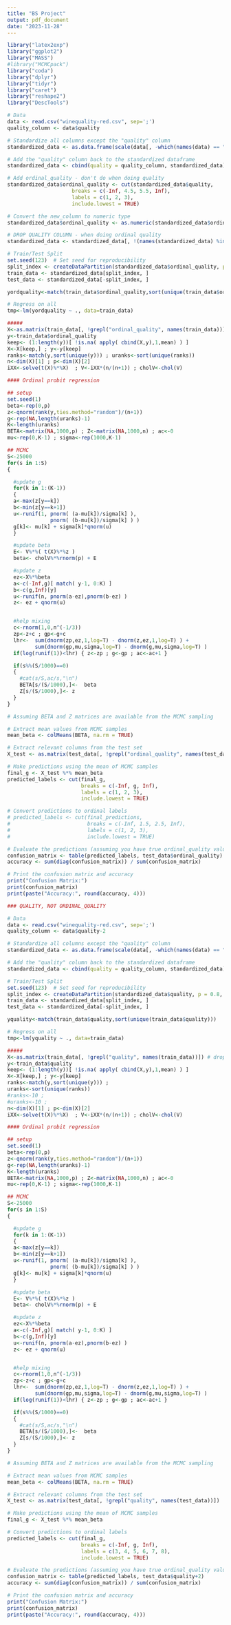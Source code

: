 ```yaml
---
title: "BS Project"
output: pdf_document
date: "2023-11-28"
---
```


```r
library("latex2exp")
library("ggplot2")
library("MASS")
#library("MCMCpack")
library("coda")
library("dplyr")
library("tidyr")
library("caret")
library("reshape2")
library("DescTools")
```


```r
# Data
data <- read.csv("winequality-red.csv", sep=';')
quality_column <- data$quality

# Standardize all columns except the "quality" column
standardized_data <- as.data.frame(scale(data[, -which(names(data) == "quality")]))

# Add the "quality" column back to the standardized dataframe
standardized_data <- cbind(quality = quality_column, standardized_data)

# Add ordinal_quality - don't do when doing quality
standardized_data$ordinal_quality <- cut(standardized_data$quality, 
                     breaks = c(-Inf, 4.5, 5.5, Inf), 
                     labels = c(1, 2, 3),
                     include.lowest = TRUE)

# Convert the new_column to numeric type
standardized_data$ordinal_quality <- as.numeric(standardized_data$ordinal_quality)

# DROP QUALITY COLUMN - when doing ordinal quality
standardized_data <- standardized_data[, !(names(standardized_data) %in% c("quality"))]

# Train/Test Split
set.seed(123)  # Set seed for reproducibility
split_index <- createDataPartition(standardized_data$ordinal_quality, p = 0.8, list = FALSE)
train_data <- standardized_data[split_index, ]
test_data <- standardized_data[-split_index, ]

yordquality<-match(train_data$ordinal_quality,sort(unique(train_data$ordinal_quality)))

# Regress on all 
tmp<-lm(yordquality ~ ., data=train_data)

#####
X<-as.matrix(train_data[, !grepl("ordinal_quality", names(train_data))]) # drop Y column
y<-train_data$ordinal_quality
keep<- (1:length(y))[ !is.na( apply( cbind(X,y),1,mean) ) ]
X<-X[keep,] ; y<-y[keep]
ranks<-match(y,sort(unique(y))) ; uranks<-sort(unique(ranks))
n<-dim(X)[1] ; p<-dim(X)[2]
iXX<-solve(t(X)%*%X)  ; V<-iXX*(n/(n+1)) ; cholV<-chol(V)

#### Ordinal probit regression

## setup
set.seed(1)
beta<-rep(0,p) 
z<-qnorm(rank(y,ties.method="random")/(n+1))
g<-rep(NA,length(uranks)-1)
K<-length(uranks)
BETA<-matrix(NA,1000,p) ; Z<-matrix(NA,1000,n) ; ac<-0
mu<-rep(0,K-1) ; sigma<-rep(1000,K-1) 

## MCMC
S<-25000
for(s in 1:S) 
{

  #update g 
  for(k in 1:(K-1)) 
  {
  a<-max(z[y==k])
  b<-min(z[y==k+1])
  u<-runif(1, pnorm( (a-mu[k])/sigma[k] ),
              pnorm( (b-mu[k])/sigma[k] ) )
  g[k]<- mu[k] + sigma[k]*qnorm(u)
  }

  #update beta
  E<- V%*%( t(X)%*%z )
  beta<- cholV%*%rnorm(p) + E

  #update z
  ez<-X%*%beta
  a<-c(-Inf,g)[ match( y-1, 0:K) ]
  b<-c(g,Inf)[y]  
  u<-runif(n, pnorm(a-ez),pnorm(b-ez) )
  z<- ez + qnorm(u)


  #help mixing
  c<-rnorm(1,0,n^(-1/3))  
  zp<-z+c ; gp<-g+c
  lhr<-  sum(dnorm(zp,ez,1,log=T) - dnorm(z,ez,1,log=T) ) + 
         sum(dnorm(gp,mu,sigma,log=T) - dnorm(g,mu,sigma,log=T) )
  if(log(runif(1))<lhr) { z<-zp ; g<-gp ; ac<-ac+1 }

  if(s%%(S/1000)==0) 
  { 
    #cat(s/S,ac/s,"\n")
    BETA[s/(S/1000),]<-  beta
    Z[s/(S/1000),]<- z
  }
}

# Assuming BETA and Z matrices are available from the MCMC sampling

# Extract mean values from MCMC samples
mean_beta <- colMeans(BETA, na.rm = TRUE)

# Extract relevant columns from the test set
X_test <- as.matrix(test_data[, !grepl("ordinal_quality", names(test_data))])

# Make predictions using the mean of MCMC samples
final_g <- X_test %*% mean_beta
predicted_labels <- cut(final_g, 
                        breaks = c(-Inf, g, Inf),
                        labels = c(1, 2, 3), 
                        include.lowest = TRUE)

# Convert predictions to ordinal labels
# predicted_labels <- cut(final_predictions, 
#                         breaks = c(-Inf, 1.5, 2.5, Inf), 
#                         labels = c(1, 2, 3), 
#                         include.lowest = TRUE)

# Evaluate the predictions (assuming you have true ordinal_quality values for the test set)
confusion_matrix <- table(predicted_labels, test_data$ordinal_quality)
accuracy <- sum(diag(confusion_matrix)) / sum(confusion_matrix)

# Print the confusion matrix and accuracy
print("Confusion Matrix:")
print(confusion_matrix)
print(paste("Accuracy:", round(accuracy, 4)))
```

```r
### QUALITY, NOT ORDINAL_QUALITY

# Data
data <- read.csv("winequality-red.csv", sep=';')
quality_column <- data$quality-2

# Standardize all columns except the "quality" column
standardized_data <- as.data.frame(scale(data[, -which(names(data) == "quality")]))

# Add the "quality" column back to the standardized dataframe
standardized_data <- cbind(quality = quality_column, standardized_data)

# Train/Test Split
set.seed(123)  # Set seed for reproducibility
split_index <- createDataPartition(standardized_data$quality, p = 0.8, list = FALSE)
train_data <- standardized_data[split_index, ]
test_data <- standardized_data[-split_index, ]

yquality<-match(train_data$quality,sort(unique(train_data$quality)))

# Regress on all 
tmp<-lm(yquality ~ ., data=train_data)

#####
X<-as.matrix(train_data[, !grepl("quality", names(train_data))]) # drop Y column
y<-train_data$quality
keep<- (1:length(y))[ !is.na( apply( cbind(X,y),1,mean) ) ]
X<-X[keep,] ; y<-y[keep]
ranks<-match(y,sort(unique(y))) ; 
uranks<-sort(unique(ranks))
#ranks<-10 ; 
#uranks<-10 ;
n<-dim(X)[1] ; p<-dim(X)[2]
iXX<-solve(t(X)%*%X)  ; V<-iXX*(n/(n+1)) ; cholV<-chol(V)

#### Ordinal probit regression

## setup
set.seed(1)
beta<-rep(0,p) 
z<-qnorm(rank(y,ties.method="random")/(n+1))
g<-rep(NA,length(uranks)-1)
K<-length(uranks)
BETA<-matrix(NA,1000,p) ; Z<-matrix(NA,1000,n) ; ac<-0
mu<-rep(0,K-1) ; sigma<-rep(1000,K-1) 

## MCMC
S<-25000
for(s in 1:S) 
{

  #update g 
  for(k in 1:(K-1)) 
  {
  a<-max(z[y==k])
  b<-min(z[y==k+1])
  u<-runif(1, pnorm( (a-mu[k])/sigma[k] ),
              pnorm( (b-mu[k])/sigma[k] ) )
  g[k]<- mu[k] + sigma[k]*qnorm(u)
  }

  #update beta
  E<- V%*%( t(X)%*%z )
  beta<- cholV%*%rnorm(p) + E

  #update z
  ez<-X%*%beta
  a<-c(-Inf,g)[ match( y-1, 0:K) ]
  b<-c(g,Inf)[y]  
  u<-runif(n, pnorm(a-ez),pnorm(b-ez) )
  z<- ez + qnorm(u)


  #help mixing
  c<-rnorm(1,0,n^(-1/3))  
  zp<-z+c ; gp<-g+c
  lhr<-  sum(dnorm(zp,ez,1,log=T) - dnorm(z,ez,1,log=T) ) + 
         sum(dnorm(gp,mu,sigma,log=T) - dnorm(g,mu,sigma,log=T) )
  if(log(runif(1))<lhr) { z<-zp ; g<-gp ; ac<-ac+1 }

  if(s%%(S/1000)==0) 
  { 
    #cat(s/S,ac/s,"\n")
    BETA[s/(S/1000),]<-  beta
    Z[s/(S/1000),]<- z
  }
}

# Assuming BETA and Z matrices are available from the MCMC sampling

# Extract mean values from MCMC samples
mean_beta <- colMeans(BETA, na.rm = TRUE)

# Extract relevant columns from the test set
X_test <- as.matrix(test_data[, !grepl("quality", names(test_data))])

# Make predictions using the mean of MCMC samples
final_g <- X_test %*% mean_beta

# Convert predictions to ordinal labels
predicted_labels <- cut(final_g, 
                        breaks = c(-Inf, g, Inf),
                        labels = c(3, 4, 5, 6, 7, 8), 
                        include.lowest = TRUE)

# Evaluate the predictions (assuming you have true ordinal_quality values for the test set)
confusion_matrix <- table(predicted_labels, test_data$quality+2)
accuracy <- sum(diag(confusion_matrix)) / sum(confusion_matrix)

# Print the confusion matrix and accuracy
print("Confusion Matrix:")
print(confusion_matrix)
print(paste("Accuracy:", round(accuracy, 4)))
```